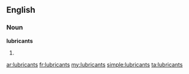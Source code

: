 ==English==

===Noun===
'''lubricants'''

# {{plural of|[[lubricant]]}}

[[ar:lubricants]]
[[fr:lubricants]]
[[my:lubricants]]
[[simple:lubricants]]
[[ta:lubricants]]